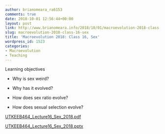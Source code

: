 ```yaml
---
author: brianomeara_ra6153
comments: true
date: 2018-10-01 12:56:44+00:00
layout: post
link: http://www.brianomeara.info/2018/10/01/macroevolution-2018-class-16-sex/
slug: macroevolution-2018-class-16-sex
title: 'Macroevolution 2018: Class 16, Sex'
wordpress_id: 1523
categories:
- Macroevolution
- Teaching
---
```


Learning objectives



 	
  * Why is sex weird?

 	
  * Why has it evolved?

 	
  * How does sex ratio evolve?

 	
  * How does sexual selection evolve?


[UTKEEB464_Lecture16_Sex_2018.pdf](http://www.brianomeara.info/wp-content/uploads/2018/10/UTKEEB464_Lecture16_Sex_2018.pdf)

[UTKEEB464_Lecture16_Sex_2018.pptx](http://www.brianomeara.info/wp-content/uploads/2018/10/UTKEEB464_Lecture16_Sex_2018.pptx)
